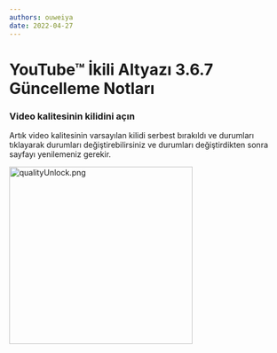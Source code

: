 ```yaml
---
authors: ouweiya
date: 2022-04-27
---
```





# YouTube™ İkili Altyazı 3.6.7 Güncelleme Notları

### Video kalitesinin kilidini açın

Artık video kalitesinin varsayılan kilidi serbest bırakıldı ve durumları tıklayarak durumları değiştirebilirsiniz ve durumları değiştirdikten sonra sayfayı yenilemeniz gerekir.

<img src={qualityUnlock} alt="qualityUnlock.png" width="330" height="320" />

<WebStore />